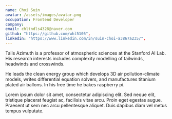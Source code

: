```yaml
---
name: Choi Suin
avatar: /assets/images/avatar.png
occupation: Frontend Developer
company:
email: chltndls4328@naver.com
github: "https://github.com/whl5105",
linkedin: "https://www.linkedin.com/in/suin-choi-a3867a235/",
---
```


Tails Azimuth is a professor of atmospheric sciences at the Stanford AI Lab. His research interests includes complexity modelling of tailwinds, headwinds and crosswinds.

He leads the clean energy group which develops 3D air pollution-climate models, writes differential equation solvers, and manufactures titanium plated air ballons. In his free time he bakes raspberry pi.

Lorem ipsum dolor sit amet, consectetur adipiscing elit. Sed neque elit, tristique placerat feugiat ac, facilisis vitae arcu. Proin eget egestas augue. Praesent ut sem nec arcu pellentesque aliquet. Duis dapibus diam vel metus tempus vulputate.
